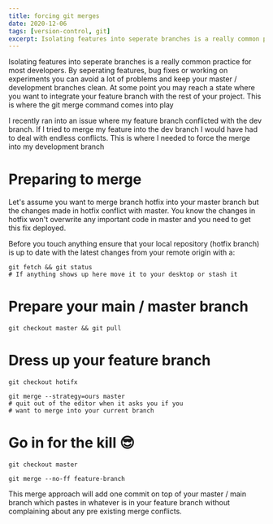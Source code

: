 ```yaml
---
title: forcing git merges
date: 2020-12-06
tags: [version-control, git]
excerpt: Isolating features into seperate branches is a really common practice for most developers. By seperating features, bug fixes or working on experiments you can avoid a lot of problems and keep your master / development branches clean.
--- 
```


Isolating features into seperate branches is a really common practice for most developers. By seperating features, bug fixes or working on experiments you can avoid a lot of problems and keep your master / development branches clean.
At some point you may reach a state where you want to integrate your feature branch with the rest of your project. This is where the git merge command comes into play



I recently ran into an issue where my feature branch conflicted with the dev branch. If I tried to merge my feature into the dev branch I would have had to deal with endless conflicts. This is where I needed to force the merge into my development branch

<h1>Preparing to merge</h1>


Let's assume you want to merge branch hotfix into your master branch but the changes made in hotfix conflict with master. You know the changes in hotfix won't overwrite any important code in master and you need to get this fix deployed.


Before you touch anything ensure that your local repository (hotfix branch) is up to date with the latest changes from your remote origin with a:


```shell
git fetch && git status
# If anything shows up here move it to your desktop or stash it
```
<h1>Prepare your main / master branch</h1>

```shell
git checkout master && git pull
```


<h1>Dress up your feature branch</h1>


```shell
git checkout hotifx
```


```shell
git merge --strategy=ours master
# quit out of the editor when it asks you if you
# want to merge into your current branch
```

<h1>Go in for the kill 😎</h1>



```shell
git checkout master
```


```shell
git merge --no-ff feature-branch
```


This merge approach will add one commit on top of your master / main branch which pastes in whatever is in your feature branch without complaining about any pre existing merge conflicts.
